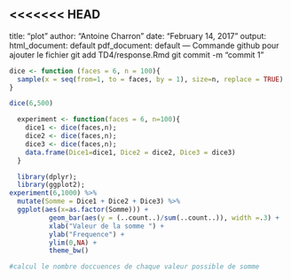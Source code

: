 <<<<<<< HEAD
---
title: "plot"
author: "Antoine Charron"
date: "February 14, 2017"
output:
  html_document: default
  pdf_document: default
---
Commande github pour ajouter le fichier
git add TD4/response.Rmd
git commit -m "commit 1"

```r

dice <- function (faces = 6, n = 100){
  sample(x = seq(from=1, to = faces, by = 1), size=n, replace = TRUE)
}

dice(6,500)

```





```r
  experiment <- function(faces = 6, n=100){
    dice1 <- dice(faces,n);
    dice2 <- dice(faces,n);
    dice3 <- dice(faces,n);
    data.frame(Dice1=dice1, Dice2 = dice2, Dice3 = dice3)
  }


```

```r

  library(dplyr);
  library(ggplot2);
experiment(6,1000) %>% 
  mutate(Somme = Dice1 + Dice2 + Dice3) %>% 
  ggplot(aes(x=as.factor(Somme))) + 
          geom_bar(aes(y = (..count..)/sum(..count..)), width =.3) + 
          xlab("Valeur de la somme ") + 
          ylab("Frequence") + 
          ylim(0,NA) + 
          theme_bw()

#calcul le nombre doccuences de chaque valeur possible de somme

```




